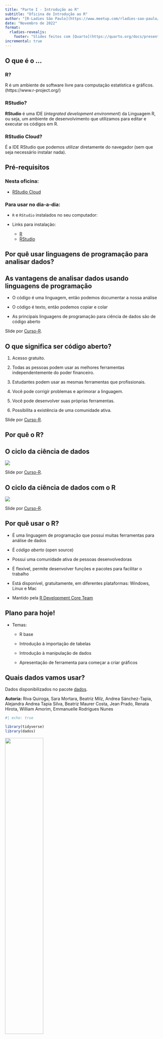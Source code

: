 ```yaml
---
title: "Parte I - Introdução ao R"
subtitle: "Oficina de Introdução ao R"
author: "[R-Ladies São Paulo](https://www.meetup.com/rladies-sao-paulo/)"
date: "Novembro de 2022"
format: 
  rladies-revealjs:
    footer: "Slides feitos com [Quarto](https://quarto.org/docs/presentations/revealjs/index.html) e [Quarto R-Ladies Theme](https://github.com/beatrizmilz/quarto-rladies-theme#quarto-r-ladies-theme)."
incremental: true
---
```


## O que é o ...

### R?

R é um ambiente de software livre para computação estatística e gráficos. (https://www.r-project.org/)

### RStudio?

**RStudio** é uma IDE (*integrated development environment*) da Linguagem R, ou seja, um ambiente de desenvolvimento que utilizamos para editar e executar os códigos em R.

### RStudio Cloud?

É a IDE RStudio que podemos utilizar diretamente do navegador (sem que seja necessário instalar nada).

## Pré-requisitos

### Nesta oficina:

-   [RStudio Cloud](https://rstudio.cloud)

### Para usar no dia-a-dia:

-   `R` e `RStudio` instalados no seu computador:

-   Links para instalação:

    -   [R](https://cran.r-project.org/bin/windows/base/)
    -   [RStudio](https://rstudio.com/products/rstudio/download/)

## Por quê usar linguagens de programação para analisar dados? {.middle .center}

## As vantagens de analisar dados usando linguagens de programação

-   O código é uma linguagem, então podemos documentar a nossa análise

-   O código é texto, então podemos copiar e colar

-   As principais linguagens de programação para ciência de dados são de código aberto

::: footer
Slide por [Curso-R](https://curso-r.com/).
:::

## O que significa ser código aberto?

1.  Acesso gratuito.

2.  Todas as pessoas podem usar as melhores ferramentas independentemente do poder financeiro.

3.  Estudantes podem usar as mesmas ferramentas que profissionais.

4.  Você pode corrigir problemas e aprimorar a linguagem.

5.  Você pode desenvolver suas próprias ferramentas.

6.  Possibilita a existência de uma comunidade ativa.

::: footer
Slide por [Curso-R](https://curso-r.com/).
:::

## Por quê o R? {.middle .center}

## O ciclo da ciência de dados

<img src="img/ciclo-ciencia-de-dados.png" style="display: block; margin-left: auto; margin-right: auto;"/>

::: footer
Slide por [Curso-R](https://curso-r.com/).
:::

## O ciclo da ciência de dados com o R

<img src="img/ciclo-ciencia-de-dados-pacotes.png" style="display: block; margin-left: auto; margin-right: auto;"/>

::: footer
Slide por [Curso-R](https://curso-r.com/).
:::

## Por quê usar o R?

-   É uma linguagem de programação que possui muitas ferramentas para análise de dados

-   É *código aberto* (open source)

-   Possui uma comunidade ativa de pessoas desenvolvedoras

-   É flexível, permite desenvolver funções e pacotes para facilitar o trabalho

-   Está disponível, gratuitamente, em diferentes plataformas: Windows, Linux e Mac

-   Mantido pela [R Development Core Team](https://cran.r-project.org/)

## Plano para hoje!

-   Temas:

    -   R base

    -   Introdução à importação de tabelas

    -   Introdução à manipulação de dados

    -   Apresentação de ferramenta para começar a criar gráficos

## Quais dados vamos usar?

Dados disponibilizados no pacote [dados](https://cienciadedatos.github.io/dados/).



**Autoria:** Riva Quiroga, Sara Mortara, Beatriz Milz, Andrea Sánchez-Tapia, Alejandra Andrea Tapia Silva, Beatriz Maurer Costa, Jean Prado, Renata Hirota, William Amorim, Emmanuelle Rodrigues Nunes


```r
#| echo: true

library(tidyverse)
library(dados)

```

![](https://cienciadedatos.github.io/dados/reference/figures/dados-hex.png){fig-align="center" width="50%"}




## Pinguins!

```r
#| echo: true
glimpse(pinguins)
```

## Star Wars

```r
#| echo: true
glimpse(starwars)
```

## Vamos começar? {.middle .center}
